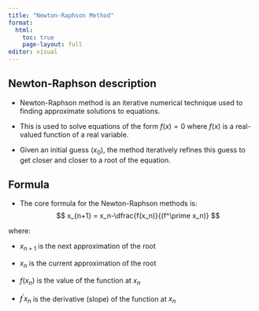 ```yaml
---
title: "Newton-Raphson Method"
format:
  html:
    toc: true
    page-layout: full
editor: visual
---
```



## Newton-Raphson description
- Newton-Raphson method is an iterative numerical technique used to finding approximate solutions to equations. 

- This is used to solve equations of the form $f(x) = 0$ where $f(x)$ is a real-valued function of a real variable.

- Given an initial guess ($x_0$), the method iteratively refines this guess to get closer and closer to a root of the equation.

## Formula
- The core formula for the Newton-Raphson methods is:
$$
x_{n+1} = x_n-\dfrac{f(x_n)}{(f^\prime x_n)}
$$

where:

- $x_{n+1}$ is the next approximation of the root

- $x_n$ is the current approximation of the root

- $f(x_n)$ is the value of the function at $x_n$

- $f^\prime x_n$ is the derivative (slope) of the function at $x_n$ 


